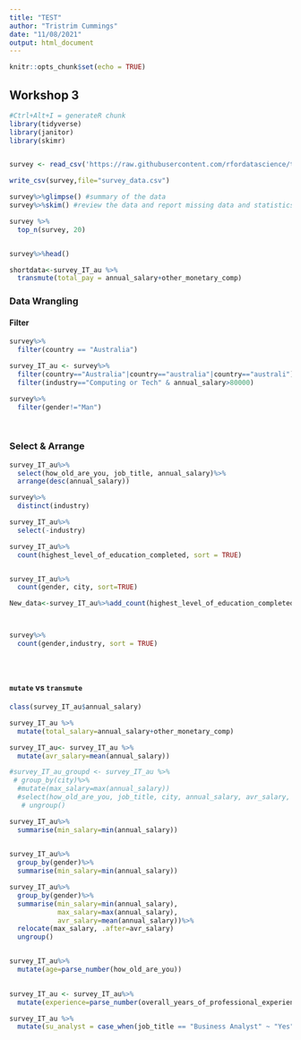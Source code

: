 ```yaml
---
title: "TEST"
author: "Tristrim Cummings"
date: "11/08/2021"
output: html_document
---
```


```r
knitr::opts_chunk$set(echo = TRUE)
```

## Workshop 3

```r
#Ctrl+Alt+I = generateR chunk
library(tidyverse)
library(janitor)
library(skimr)


survey <- read_csv('https://raw.githubusercontent.com/rfordatascience/tidytuesday/master/data/2021/2021-05-18/survey.csv')

write_csv(survey,file="survey_data.csv")

survey%>%glimpse() #summary of the data
survey%>%skim() #review the data and report missing data and statistics

survey %>%
  top_n(survey, 20)


survey%>%head()

shortdata<-survey_IT_au %>%
  transmute(total_pay = annual_salary+other_monetary_comp)
```

### Data Wrangling


#### Filter

```r
survey%>%
  filter(country == "Australia")

survey_IT_au <- survey%>%
  filter(country=="Australia"|country=="australia"|country=="australi")%>%
  filter(industry=="Computing or Tech" & annual_salary>80000)

survey%>%
  filter(gender!="Man")

 
```

### Select & Arrange

```r
survey_IT_au%>%
  select(how_old_are_you, job_title, annual_salary)%>%
  arrange(desc(annual_salary))

survey%>%
  distinct(industry)

survey_IT_au%>%
  select(-industry)

survey_IT_au%>%
  count(highest_level_of_education_completed, sort = TRUE)


survey_IT_au%>%
  count(gender, city, sort=TRUE)

New_data<-survey_IT_au%>%add_count(highest_level_of_education_completed, sort = TRUE)



survey%>%
  count(gender,industry, sort = TRUE)


  


```


#### `mutate` vs `transmute`

```r

class(survey_IT_au$annual_salary)

survey_IT_au %>%
  mutate(total_salary=annual_salary+other_monetary_comp)

survey_IT_au<- survey_IT_au %>%
  mutate(avr_salary=mean(annual_salary))

#survey_IT_au_groupd <- survey_IT_au %>%
 # group_by(city)%>%
  #mutate(max_salary=max(annual_salary))
  #select(how_old_are_you, job_title, city, annual_salary, avr_salary, max_salary)%>&
   # ungroup()

survey_IT_au%>%
  summarise(min_salary=min(annual_salary))
  

survey_IT_au%>%
  group_by(gender)%>%
  summarise(min_salary=min(annual_salary))

survey_IT_au%>%
  group_by(gender)%>%
  summarise(min_salary=min(annual_salary),
            max_salary=max(annual_salary),
            avr_salary=mean(annual_salary))%>%
  relocate(max_salary, .after=avr_salary)
  ungroup()


survey_IT_au%>%
  mutate(age=parse_number(how_old_are_you))
  

survey_IT_au <- survey_IT_au%>%
  mutate(experience=parse_number(overall_years_of_professional_experience))

survey_IT_au %>%
  mutate(su_analyst = case_when(job_title == "Business Analyst" ~ "Yes", T ~ "No"))
  
```


